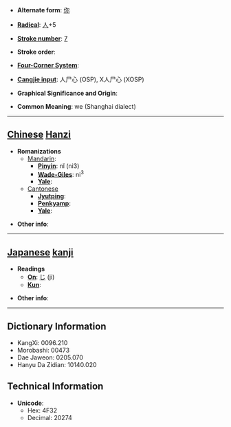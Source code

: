 * '''Alternate form''': [[你]]

* '''[[Wiktionary:Chinese radical index| Radical]]''': [[Wiktionary:Chinese radical index 人|人]]+5

* '''[[Wiktionary:Chinese total strokes index|Stroke number]]''': [[Wiktionary:Chinese total strokes index 7|7]]

* '''Stroke order''': 

* '''[[Wiktionary:Chinese four corner index|Four-Corner System]]''': 

* '''[[Wiktionary:Chinese Cangjie index|Cangjie input]]''': 人尸心 (OSP), X人尸心 (XOSP)

* '''Graphical Significance and Origin''': 

* '''Common Meaning''': we (Shanghai dialect)

----

== [[Chinese]] [[Hanzi]] ==

* '''Romanizations'''
** [[Mandarin]]:
*** '''[[Pinyin]]''': nǐ (ni3)
*** '''[[Wade-Giles]]''': ni<sup>3</sup>
*** '''[[Yale]]''': 
**[[Cantonese]]
***'''[[Jyutping]]''':
***'''[[Penkyamp]]''': 
***'''[[Yale]]''': 

* '''Other info''': 

----

== [[Japanese]] [[kanji]] ==

* '''Readings'''
** '''[[On]]''': [[じ]] (ji)
** '''[[Kun]]''': 

* '''Other info''':  

----

== Dictionary Information ==

* KangXi: 0096.210
* Morobashi: 00473
* Dae Jaweon: 0205.070
* Hanyu Da Zidian: 10140.020

== Technical Information ==

* '''Unicode''':
** Hex: 4F32
** Decimal: 20274